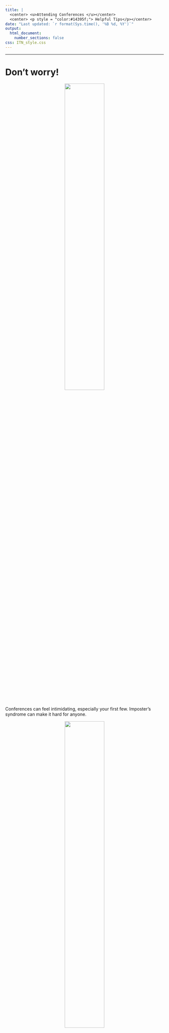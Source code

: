 ```yaml
---
title: |
  <center> <u>Attending Conferences </u></center>
  <center> <p style = "color:#14395f;"> Helpful Tips</p></center>
date: "Last updated: `r format(Sys.time(), '%B %d, %Y')`"
output:
  html_document:
    number_sections: false
css: ITN_style.css
---
```




<hr>


# Don't worry!

<div class="row">

<div class="column">
<center><img src="resources/images/unhappy.png" width = 50% > </center>
<br>
Conferences can feel intimidating, especially your first few. Imposter's syndrome can make it hard for anyone. 
</div>
<div class="column">
<center><img src="resources/images/happy.png" width = 50%> </center> 
<br>
But don't worry, this is a common feeling.
You deserve to be attend and no one knows what all the talks are about. Everyone is on an even playing field to ask questions, attend sessions, and network.
In fact, conferences are for branching out and learning new things!

</div>
</div>
<hr>

<div class="row">

<div class="column">


# What to expect:

- Conferences cover a ton of information! (It may feel overwhelming)
- Talks conclude with time for questions
- Plenary talks are large talks typically for the full conference with experienced speakers
- People will attend talks and some will take notes
- People will come and go
- People will generally ask constructive questions
- Occasionally people might ask aggressive questions, but this is rare

</div>
<div class = "column">
<center>
::: Note

# Possible Goals:

<input type="checkbox"> Meet new people 

<input type="checkbox"> Share your research and get feedback

<input type="checkbox"> Look for a job

<input type="checkbox"> Get ideas for new projects

<input type="checkbox"> Find collaborators
:::
</center>
</div>
</div>

<hr>

<div class="row">

<div class="column">
# Best Practices:

<input type="checkbox">  Don't try to absorb everything! <img src="resources/images/face_explode.png" width = 8%>

- Focus on your interests, but also check out new topics.

<input type="checkbox">  Take notes <img src="https://www.iconpacks.net/icons/free-icons-6/free-icon-notes-and-pencil-22337.png" width = 6%>

- It can be difficult to retain what you learn, so take notes. Include information about the researchers and relevant papers, so you can reach out or learn more.

<input type="checkbox">  Get ideas <img src="https://www.iconpacks.net/icons/4/free-icon-light-bulb-13629.png" width = 8%>

- Conferences are a great places to make new connections.
</div>

<div class="column">

<br>
<br>
<br>
<input type="checkbox">  Talk to people <img src="https://www.iconpacks.net/icons/4/free-icon-conversation-11886.png" width = 8%>

-  You never know who you might be sitting next to! Find new collaborators, people who know about helpful new methods, opportunities, jobs, etc.
-  Start with small talk, talk about a presentation, or talk about your work
- Transition times, after talks, and during breaks are good opportunities to meet people
- Talk to speakers, ask questions (this can be after a talk or during the talk)
- Email people or connect on LinkedIn

</div>
</div>

<hr>




<div class="row">
<div class="column">

# Possible Questions to Ask:

- What are your next steps/future directions? 
- What was a challenge in your methods?
- Why did you pick XYZ thing? Did you consider this other method? 
- Can we revisit graph A? Ask a specific question about graph/finding/table.
- Have you considered some other author XYZ and how that relates to your work? 
- What are the implications/impact of your findings? How could this be applied? 
- Have you thought about how XYZ may influence your research findings?
- I didn't catch this XYZ detail, can you say it again?
</div>
<div class="column">
<br>
<br>
<center>
<img src="resources/images/question.png" width = 40%>
</center>
</div>
</div>
<hr>

<div class="row">
<div class="column">

# Virtual Conference Etiquette:

<input type="checkbox"> Keep muted 

<input type="checkbox"> If presenting, put your computer in do not disturb to avoid interruptions

<input type="checkbox"> Consider showing your video (it's nice for speakers)

<input type="checkbox"> Reach out on LinkedIn or the chat to "talk" to people

<input type="checkbox"> Try to focus, but if you have other pressing obligations you can leave and come back

</div>

<div class="column">

# In Person Conference Etiquette:

<input type="checkbox"> Silence your cell phones
 
<input type="checkbox"> Sit towards the back or outside if you must leave early

<input type="checkbox"> Give yourself extra time to walk from one room to another, some conferences are very large!

<input type="checkbox"> Networking at lunch/coffee can be just as important as going to talks

</div>
</div>

<hr>

# After the Conference:

<input type="checkbox"> Reach out to new contacts

<input type="checkbox"> Whether formal (to present to your lab) or informal, consider the following questions:

  - Why did I go to this conference? 
  - What did I do at the conference? 
  - What could I do differently?
  - What did I learn/takeaways? 
  
<input type="checkbox"> Revisit your goals here, how did you do? 


<hr>

<center>
<a href="https://www.itcrtraining.org/">
  <img src="resources/images/ITN_logo.png" width = 30%>
</a>
</center>

<div class = "authors"> **Authors**: This content of this cheatsheet was created by Lauren Chan, Kate Isaac, Candace Savonen, and Carrie Wright. It was summarized and formatted by Carrie Wright. Icons from <a href="https://iconscout.com/icons/face-explode" class="text-underline font-size-sm" target="_blank">Face Explode</a> by <a href="https://iconscout.com/contributors/bharat-icons" class="text-underline font-size-sm">Bharat Design</a> on <a href="https://iconscout.com" class="text-underline font-size-sm">IconScout</a> and https://www.iconpacks.net/. Cartoons from https://getavataaars.com/.
</div>

